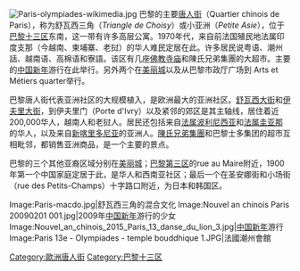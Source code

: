 [[File:Paris-olympiades-wikimedia.jpg|thumb]]
巴黎的主要[[唐人街|唐人街]]（Quartier chinois de Paris），称为舒瓦西三角（''Triangle de Choisy''）或小亚洲（''Petite Asie''），位于[[巴黎十三区|巴黎十三区]]东南，这一带有许多高层公寓。1970年代，来自前法国殖民地法属印度支那（今越南、柬埔寨、老挝）的华人难民定居在此。许多居民说粤语、潮州話、越南语、高棉语和寮語。该区有几座[[佛教寺庙|佛教寺庙]]和陳氏兄弟集團的大超市。主要的[[中国新年|中国新年]]游行在此举行。另外两个在[[美丽城_(巴黎)|美丽城]]以及从巴黎市政厅广场到 Arts et Métiers quarter举行。

巴黎唐人街代表亚洲社区的大规模植入，是欧洲最大的亚洲社区。[[舒瓦西大街|舒瓦西大街]]和[[伊夫里大街|伊夫里大街]]，到伊夫里门（Porte d'Ivry）以及紧邻的郊区是其主轴线，居住着近200,000华人，越南人和老挝人。居民还包括来自[[法属波利尼西亚|法属波利尼西亚]]和[[法属圭亚那|法属圭亚那]]的华人，以及来自[[新喀里多尼亚|新喀里多尼亚]]的亚洲人。[[陳氏兄弟集團|陳氏兄弟集團]]和巴黎士多集团的超市互相毗邻，都销售亚洲商品，是一个主要的景点。 
 
巴黎的三个其他亚裔区域分别在[[美丽城_(巴黎)|美丽城]]；[[巴黎第三区|巴黎第三区]]的rue au Maire附近，1900年第一个中国家庭定居于此，是华人和西南亚社区；最后一个在圣安娜街和小场街（rue des Petits-Champs）十字路口附近，为日本和韩国区。

<gallery>
Image:Paris-macdo.jpg|舒瓦西三角的混合文化
Image:Nouvel an chinois Paris 20090201 001.jpg|2009年[[中国新年|中国新年]]游行的少女
Image:Nouvel_an_chinois_2015_Paris_13_danse_du_lion_3.jpg|[[中国新年|中国新年]]游行
Image:Paris 13e - Olympiades - temple bouddhique 1.JPG|法國潮州會館
</gallery>

{{Commonscat|Quartier des Olympiades}}
{{唐人街}}
{{巴黎名胜}}  
{{Authority control}}
{{Coord|48|49|20|N|02|21|55|E|type:landmark_region:FR|display=title}}

[[Category:歐洲唐人街|Category:歐洲唐人街]]
[[Category:巴黎十三区|Category:巴黎十三区]]